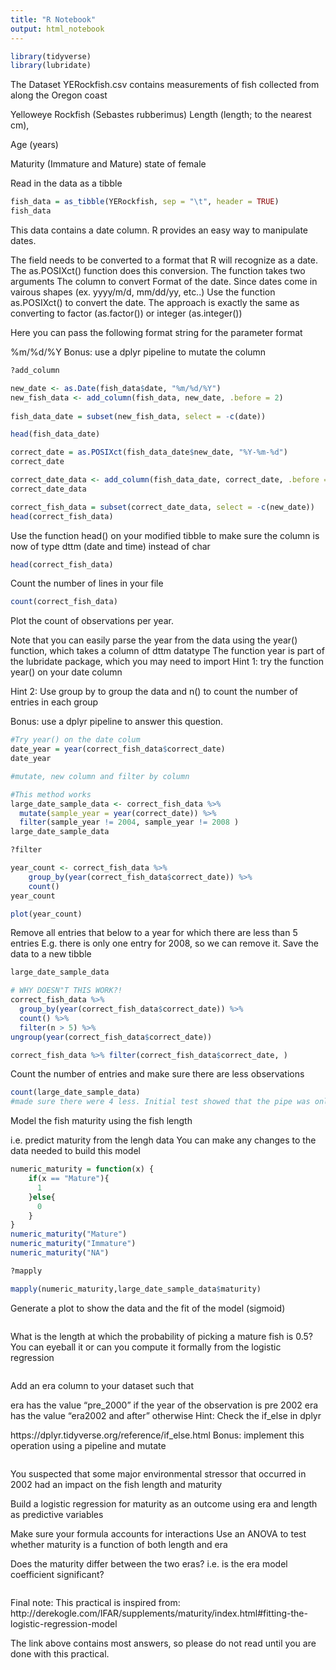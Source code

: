 ```yaml
---
title: "R Notebook"
output: html_notebook
---
```


```r
library(tidyverse)
library(lubridate)
```

The Dataset
YERockfish.csv contains measurements of fish collected from along the Oregon coast

Yelloweye Rockfish (Sebastes rubberimus)
Length (length; to the nearest cm),

Age (years)

Maturity (Immature and Mature) state of female

Read in the data as a tibble
```r
fish_data = as_tibble(YERockfish, sep = "\t", header = TRUE)
fish_data
```

This data contains a date column. R provides an easy way to manipulate dates.

The field needs to be converted to a format that R will recognize as a date.
The as.POSIXct() function does this conversion. The function takes two arguments
The column to convert
Format of the date. Since dates come in vairous shapes (ex. yyyy/m/d, mm/dd/yy, etc..)
Use the function as.POSIXct() to convert the date. The approach is exactly the same as converting to factor (as.factor()) or integer (as.integer())

Here you can pass the following format string for the parameter format

%m/%d/%Y
Bonus: use a dplyr pipeline to mutate the column

```r
?add_column
```


```r
new_date <- as.Date(fish_data$date, "%m/%d/%Y")
new_fish_data <- add_column(fish_data, new_date, .before = 2) 
                  
fish_data_date = subset(new_fish_data, select = -c(date))

head(fish_data_date)
```


```r
correct_date = as.POSIXct(fish_data_date$new_date, "%Y-%m-%d")
correct_date

correct_date_data <- add_column(fish_data_date, correct_date, .before = 2)
correct_date_data

correct_fish_data = subset(correct_date_data, select = -c(new_date))
head(correct_fish_data)
```

Use the function head() on your modified tibble to make sure the column is now of type dttm (date and time) instead of char

```r
head(correct_fish_data)
```

Count the number of lines in your file

```r
count(correct_fish_data)
```

Plot the count of observations per year.

Note that you can easily parse the year from the data using the year() function, which takes a column of dttm datatype
The function year is part of the lubridate package, which you may need to import
Hint 1: try the function year() on your date column

Hint 2: Use group by to group the data and n() to count the number of entries in each group

Bonus: use a dplyr pipeline to answer this question.

```r
#Try year() on the date colum
date_year = year(correct_fish_data$correct_date)
date_year

#mutate, new column and filter by column
```
```r
#This method works
large_date_sample_data <- correct_fish_data %>%
  mutate(sample_year = year(correct_date)) %>%
  filter(sample_year != 2004, sample_year != 2008 )
large_date_sample_data
```
```r
?filter
```



```r
year_count <- correct_fish_data %>% 
    group_by(year(correct_fish_data$correct_date)) %>% 
    count()
year_count
```
```r
plot(year_count)
```



Remove all entries that below to a year for which there are less than 5 entries
E.g. there is only one entry for 2008, so we can remove it.
Save the data to a new tibble

```r
large_date_sample_data
```

```r
# WHY DOESN"T THIS WORK?!
correct_fish_data %>% 
  group_by(year(correct_fish_data$correct_date)) %>% 
  count() %>% 
  filter(n > 5) %>%
ungroup(year(correct_fish_data$correct_date))
```

```r
correct_fish_data %>% filter(correct_fish_data$correct_date, )
```


Count the number of entries and make sure there are less observations

```r
count(large_date_sample_data)
#made sure there were 4 less. Initial test showed that the pipe was only removing 2004 or 2008
```

Model the fish maturity using the fish length

i.e. predict maturity from the lengh data
You can make any changes to the data needed to build this model

```r
numeric_maturity = function(x) {
    if(x == "Mature"){
      1
    }else{
      0
    }
}
numeric_maturity("Mature")
numeric_maturity("Immature")
numeric_maturity("NA")
```

```r
?mapply
```


```r
mapply(numeric_maturity,large_date_sample_data$maturity)
```


Generate a plot to show the data and the fit of the model (sigmoid)

```r

```

What is the length at which the probability of picking a mature fish is 0.5?
You can eyeball it or can you compute it formally from the logistic regression

```r

```

Add an era column to your dataset such that

era has the value "pre_2000" if the year of the observation is pre 2002
era has the value "era2002 and after" otherwise
Hint: Check the if_else in dplyr

https://dplyr.tidyverse.org/reference/if_else.html
Bonus: implement this operation using a pipeline and mutate

```r

```

You suspected that some major environmental stressor that occurred in 2002 had an impact on the fish length and maturity

Build a logistic regression for maturity as an outcome using era and length as predictive variables

Make sure your formula accounts for interactions
Use an ANOVA to test whether maturity is a function of both length and era

Does the maturity differ between the two eras? i.e. is the era model coefficient significant?

```r

```

Final note:
This practical is inspired from: http://derekogle.com/IFAR/supplements/maturity/index.html#fitting-the-logistic-regression-model

The link above contains most answers, so please do not read until you are done with this practical.
